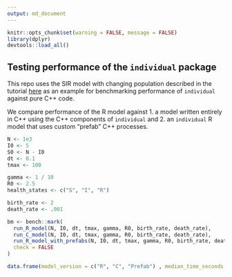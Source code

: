 ```yaml
---
output: md_document
---
```


```r
knitr::opts_chunk$set(warning = FALSE, message = FALSE)
library(dplyr)
devtools::load_all()
```
## Testing performance of the `individual` package
This repo uses the SIR model with changing population described in the tutorial [here](https://mrc-ide.github.io/individual/articles/Changing_Populations.html) as an example for benchmarking performance of `individual` against pure C++ code.

We compare performance of the R model against 1. a model written entirely in C++ using the C++ components of `individual` and 2. an `individual` R model that uses custom "prefab" C++ processes.

```r
N <- 1e3
I0 <- 5
S0 <- N - I0
dt <- 0.1
tmax <- 100

gamma <- 1 / 10
R0 <- 2.5
health_states <- c("S", "I", "R")

birth_rate <- 2
death_rate <- .001

bm <- bench::mark(
  run_R_model(N, I0, dt, tmax, gamma, R0, birth_rate, death_rate),
  run_C_model(N, I0, dt, tmax, gamma, R0, birth_rate, death_rate),
  run_R_model_with_prefabs(N, I0, dt, tmax, gamma, R0, birth_rate, death_rate),
  check = FALSE
)

data.frame(model_version = c("R", "C", "Prefab") , median_time_seconds = as.numeric(bm$median))
```

